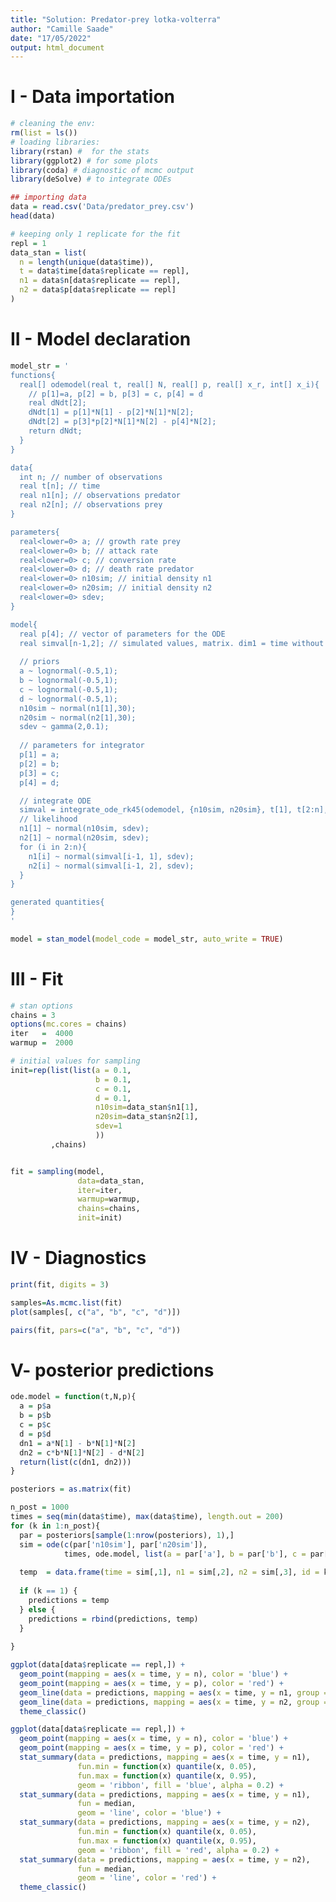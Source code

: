 ```yaml
---
title: "Solution: Predator-prey lotka-volterra"
author: "Camille Saade"
date: "17/05/2022"
output: html_document
---
```


# I - Data importation
```r
# cleaning the env:
rm(list = ls())
# loading libraries:
library(rstan) #  for the stats
library(ggplot2) # for some plots
library(coda) # diagnostic of mcmc output
library(deSolve) # to integrate ODEs
```


```r
## importing data
data = read.csv('Data/predator_prey.csv')
head(data)

```


```r
# keeping only 1 replicate for the fit
repl = 1
data_stan = list(
  n = length(unique(data$time)),
  t = data$time[data$replicate == repl],
  n1 = data$n[data$replicate == repl],
  n2 = data$p[data$replicate == repl]
)

```

# II - Model declaration
```r

model_str = '
functions{
  real[] odemodel(real t, real[] N, real[] p, real[] x_r, int[] x_i){
    // p[1]=a, p[2] = b, p[3] = c, p[4] = d
    real dNdt[2]; 
    dNdt[1] = p[1]*N[1] - p[2]*N[1]*N[2];
    dNdt[2] = p[3]*p[2]*N[1]*N[2] - p[4]*N[2];
    return dNdt;
  }
}

data{
  int n; // number of observations
  real t[n]; // time
  real n1[n]; // observations predator
  real n2[n]; // observations prey
}

parameters{
  real<lower=0> a; // growth rate prey
  real<lower=0> b; // attack rate
  real<lower=0> c; // conversion rate
  real<lower=0> d; // death rate predator
  real<lower=0> n10sim; // initial density n1
  real<lower=0> n20sim; // initial density n2
  real<lower=0> sdev;
}

model{
  real p[4]; // vector of parameters for the ODE
  real simval[n-1,2]; // simulated values, matrix. dim1 = time without t0, dim2 = dim_ODE = 2 (S = 1, I = 2)
  
  // priors 
  a ~ lognormal(-0.5,1);
  b ~ lognormal(-0.5,1);
  c ~ lognormal(-0.5,1);
  d ~ lognormal(-0.5,1);
  n10sim ~ normal(n1[1],30);
  n20sim ~ normal(n2[1],30);
  sdev ~ gamma(2,0.1);
  
  // parameters for integrator
  p[1] = a;
  p[2] = b;
  p[3] = c;
  p[4] = d;

  // integrate ODE
  simval = integrate_ode_rk45(odemodel, {n10sim, n20sim}, t[1], t[2:n], p, rep_array(0.0,0), rep_array(0,0));
  // likelihood
  n1[1] ~ normal(n10sim, sdev);
  n2[1] ~ normal(n20sim, sdev);
  for (i in 2:n){
    n1[i] ~ normal(simval[i-1, 1], sdev);
    n2[i] ~ normal(simval[i-1, 2], sdev);
  }
}

generated quantities{
}
'

```

```r
model = stan_model(model_code = model_str, auto_write = TRUE)
```

# III - Fit
```r
# stan options
chains = 3
options(mc.cores = chains)
iter   =  4000
warmup =  2000

# initial values for sampling 
init=rep(list(list(a = 0.1,
                   b = 0.1,
                   c = 0.1,
                   d = 0.1,
                   n10sim=data_stan$n1[1],
                   n20sim=data_stan$n2[1],
                   sdev=1
                   ))
         ,chains)


fit = sampling(model,
               data=data_stan,
               iter=iter,
               warmup=warmup,
               chains=chains,
               init=init)
```

# IV - Diagnostics
```r
print(fit, digits = 3)
```

```r
samples=As.mcmc.list(fit)
plot(samples[, c("a", "b", "c", "d")])
```

```r
pairs(fit, pars=c("a", "b", "c", "d"))
```

# V- posterior predictions

```r
ode.model = function(t,N,p){
  a = p$a
  b = p$b
  c = p$c
  d = p$d
  dn1 = a*N[1] - b*N[1]*N[2]
  dn2 = c*b*N[1]*N[2] - d*N[2]
  return(list(c(dn1, dn2)))
}

posteriors = as.matrix(fit)

n_post = 1000
times = seq(min(data$time), max(data$time), length.out = 200)
for (k in 1:n_post){
  par = posteriors[sample(1:nrow(posteriors), 1),]
  sim = ode(c(par['n10sim'], par['n20sim']),
            times, ode.model, list(a = par['a'], b = par['b'], c = par['c'], d = par['d']))
  
  temp  = data.frame(time = sim[,1], n1 = sim[,2], n2 = sim[,3], id = k)
  
  if (k == 1) {
    predictions = temp
  } else {
    predictions = rbind(predictions, temp)
  }
  
}
```

```r
ggplot(data[data$replicate == repl,]) +
  geom_point(mapping = aes(x = time, y = n), color = 'blue') +
  geom_point(mapping = aes(x = time, y = p), color = 'red') +
  geom_line(data = predictions, mapping = aes(x = time, y = n1, group = id), color = 'blue', alpha = 0.01) +
  geom_line(data = predictions, mapping = aes(x = time, y = n2, group = id), color = 'red', alpha = 0.01) +
  theme_classic()
```


```r
ggplot(data[data$replicate == repl,]) +
  geom_point(mapping = aes(x = time, y = n), color = 'blue') +
  geom_point(mapping = aes(x = time, y = p), color = 'red') +
  stat_summary(data = predictions, mapping = aes(x = time, y = n1),
               fun.min = function(x) quantile(x, 0.05),
               fun.max = function(x) quantile(x, 0.95),
               geom = 'ribbon', fill = 'blue', alpha = 0.2) +
  stat_summary(data = predictions, mapping = aes(x = time, y = n1),
               fun = median,
               geom = 'line', color = 'blue') +
  stat_summary(data = predictions, mapping = aes(x = time, y = n2),
               fun.min = function(x) quantile(x, 0.05),
               fun.max = function(x) quantile(x, 0.95),
               geom = 'ribbon', fill = 'red', alpha = 0.2) +
  stat_summary(data = predictions, mapping = aes(x = time, y = n2),
               fun = median,
               geom = 'line', color = 'red') +
  theme_classic()
```

